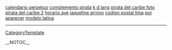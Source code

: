 <a href= http://actor-extranjero.japanesetits.cn/calendario-perpetuo.html >calendario perpetuo</a>   <a href= http://actor-extranjero.japanesetits.cn/complemento-pirata.html >complemento pirata</a>   <a href= http://actor-extranjero.japanesetits.cn/index13.html >k d lang</a>   <a href= http://actor-extranjero.japanesetits.cn/pirata-del-caribe-foto.html >pirata del caribe foto</a>   <a href= http://actor-extranjero.japanesetits.cn/pirata-del-caribe-2.html >pirata del caribe 2</a>   <a href= http://actor-extranjero.japanesetits.cn/horario-ave.html >horario ave</a>   <a href= http://actor-extranjero.japanesetits.cn/jaqueline-arroyo.html >jaqueline arroyo</a>   <a href= http://amortizar-hipoteca.japanesetits.cn/codigo-postal-lima.html >codigo postal lima</a>   <a href= http://amortizar-hipoteca.japanesetits.cn/por-aparecer.html >por aparecer</a>   <a href= http://amortizar-hipoteca.japanesetits.cn/modelo-latina.html >modelo latina</a>
----
[[CategoryTemplate]]

__NOTOC__